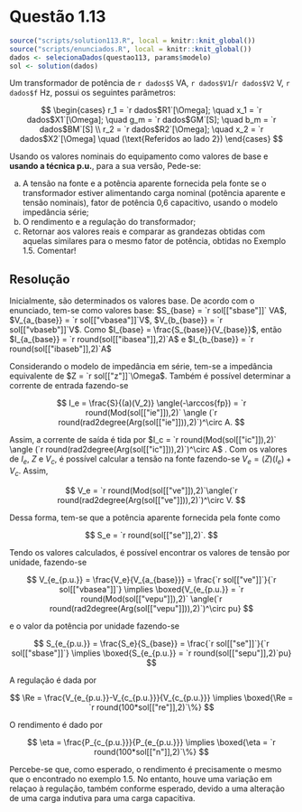 <!-- Criado por Djonathan Quadras -->

# Questão 1.13 {-}

```r
source("scripts/solution113.R", local = knitr::knit_global())
source("scripts/enunciados.R", local = knitr::knit_global())
dados <- selecionaDados(questao113, params$modelo)
sol <- solution(dados)
```

Um transformador de potência de `r dados$S` VA, `r dados$V1`/`r dados$V2` V, `r dados$f` Hz, possui os seguintes parâmetros:

$$
\begin{cases}
  r_1 = `r dados$R1`[\Omega]; \quad x_1 = `r dados$X1`[\Omega]; \quad g_m = `r dados$GM`[S]; \quad b_m = `r dados$BM`[S] \\
  r_2 = `r dados$R2`[\Omega]; \quad x_2 = `r dados$X2`[\Omega] \quad (\text{Referidos ao lado 2})
\end{cases}
$$

Usando os valores nominais do equipamento como valores de base e **usando a técnica p.u.**, para a sua versão, Pede-se:

a. A tensão na fonte e a potência aparente fornecida pela fonte se o transformador estiver alimentando carga nominal (potência aparente e tensão nominais), fator de potência 0,6 capacitivo, usando o modelo impedância série; 
b. O rendimento e a regulação do transformador;
c. Retornar aos valores reais e comparar as grandezas obtidas com aquelas similares para o mesmo fator de potência, obtidas no Exemplo 1.5. Comentar! 


## Resolução {-}

Inicialmente, são determinados os valores base. De acordo com o enunciado, tem-se como valores base: $S_{base} = `r sol[["sbase"]]` VA$, $V_{a_{base}} = `r sol[["vbasea"]]`V$, $V_{b_{base}} = `r sol[["vbaseb"]]`V$. Como $I_{base} = \frac{S_{base}}{V_{base}}$, então $I_{a_{base}} = `r round(sol[["ibasea"]],2)`A$ e $I_{b_{base}} = `r round(sol[["ibaseb"]],2)`A$

Considerando o modelo de impedância em série, tem-se a impedância equivalente de $Z = `r sol[["z"]]`\Omega$. Também é possível determinar a corrente de entrada fazendo-se 

$$
I_e = \frac{S}{(a)(V_2)} \angle(-\arccos{fp}) = `r round(Mod(sol[["ie"]]),2)` \angle (`r round(rad2degree(Arg(sol[["ie"]])),2)`)^\circ A.
$$

Assim, a corrente de saída é tida por $I_c = `r round(Mod(sol[["ic"]]),2)` \angle (`r round(rad2degree(Arg(sol[["ic"]])),2)`)^\circ A$ . Com os valores de $I_e$, $Z$ e $V_c$, é possível calcular a tensão na fonte fazendo-se $V_e = (Z)(I_e) + V_c$. Assim, 

$$
V_e = `r round(Mod(sol[["ve"]]),2)`\angle(`r round(rad2degree(Arg(sol[["ve"]])),2)`)^\circ V.
$$

Dessa forma, tem-se que a potência aparente fornecida pela fonte como 

$$
S_e = `r round(sol[["se"]],2)`.
$$

Tendo os valores calculados, é possível encontrar os valores de tensão por unidade, fazendo-se 

$$
V_{e_{p.u.}} = \frac{V_e}{V_{a_{base}}} = \frac{`r sol[["ve"]]`}{`r sol[["vbasea"]]`} \implies \boxed{V_{e_{p.u.}} = `r round(Mod(sol[["vepu"]]),2)` \angle(`r round(rad2degree(Arg(sol[["vepu"]])),2)`)^\circ pu}
$$

e o valor da potência por unidade fazendo-se

$$
S_{e_{p.u.}} = \frac{S_e}{S_{base}} = \frac{`r sol[["se"]]`}{`r sol[["sbase"]]`} \implies \boxed{S_{e_{p.u.}} = `r round(sol[["sepu"]],2)`pu}
$$

A regulação é dada por

$$
\Re = \frac{V_{e_{p.u.}}-V_{c_{p.u.}}}{V_{c_{p.u.}}} \implies \boxed{\Re = `r round(100*sol[["re"]],2)`\%}
$$

O rendimento é dado por

$$
\eta = \frac{P_{c_{p.u.}}}{P_{e_{p.u.}}} \implies \boxed{\eta = `r round(100*sol[["n"]],2)`\%}
$$

Percebe-se que, como esperado, o rendimento é precisamente o mesmo que o encontrado no exemplo 1.5. No entanto, houve uma variação em relaçao à regulação, também conforme esperado, devido a uma alteração de uma carga indutiva para uma carga capacitiva.
